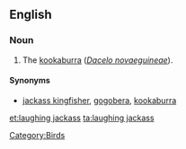 ==English==

===Noun===

{{en-noun|head=[[laughing]] [[jackass]]|pl=laughing jackasses}}

# The [[kookaburra]] (''[[Dacelo novaeguineae]]'').

====Synonyms====
*[[jackass kingfisher]], [[gogobera]], [[kookaburra]]

[[Category:Birds]]

[[et:laughing jackass]]
[[ta:laughing jackass]]